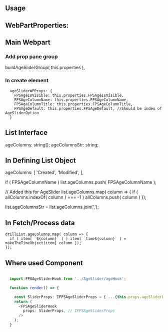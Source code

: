 
## Usage

## WebPartProperties:

## Main Webpart

### Add prop pane group
  buildAgeSliderGroup( this.properties ),

### In create element
      ageSliderWPProps: {
        FPSAgeIsVisible: this.properties.FPSAgeIsVisible,
        FPSAgeColumnName: this.properties.FPSAgeColumnName,
        FPSAgeColumnTitle: this.properties.FPSAgeColumnTitle,
        FPSAgeDefault: this.properties.FPSAgeDefault, //Should be index of AgeSliderOption
      }

## List Interface
  ageColumns: string[];
  ageColumnsStr: string;

## In Defining List Object

  ageColumns: [ 'Created', 'Modified', ],

  if ( FPSAgeColumnName ) list.ageColumns.push( FPSAgeColumnName );

  // Added this for AgeSlider
  list.ageColumns.map( column => {
    if ( allColumns.indexOf( column ) === -1 ) allColumns.push( column )
  });

  list.ageColumnsStr = list.ageColumns.join(',');


## In Fetch/Process data
    drillList.ageColumns.map( column => {
      if ( item[ `${column}` ] ) item[ `time${column}` ] = makeTheTimeObject(item[ column ]);
    });


## Where used Component
```typescript

  import FPSAgeSliderHook from '../AgeSlider/ageHook';

  function render() => {

    const SliderProps: IFPSAgeSliderProps = { ...{this.props.ageSliderProps}, ...{ onChange: ( value: number ) => this._updateAgeSlider( value) }}
    return ( 
      <FPSAgeSliderHook
        props: SliderProps, // IFPSAgeSliderProps
      />
    );
  }


```